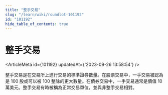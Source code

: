 ```yaml
---
title: "整手交易"
slug: "/learn/wiki/roundlot-101192"
id: "101192"
hide_table_of_contents: true
---
```



# 整手交易

<ArticleMeta id={101192} updatedAt={'2023-09-26 13:58:54'} />
<div className='border-solid border-b border-t-0 my-4 border-[var(--ifm-color-gray-300)]' />

整手交易是在交易所上進行交易的標準證券數量。在股票交易中，一手交易被認為是 100 股或可以被 100 整除的更大數量。在債券交易中，一手交易通常是價值 10 萬美元。整手交易有時被稱為正常交易單位，並與非整手交易相對。
